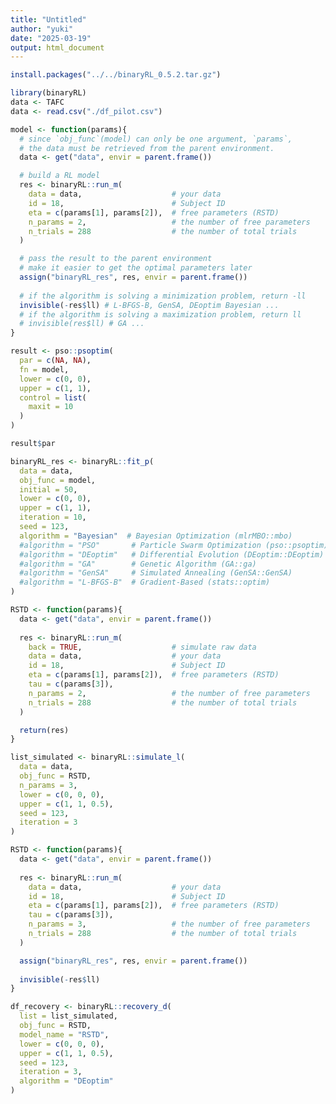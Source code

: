 ```yaml
---
title: "Untitled"
author: "yuki"
date: "2025-03-19"
output: html_document
---
```

```r
install.packages("../../binaryRL_0.5.2.tar.gz")
```

```r
library(binaryRL)
data <- TAFC
data <- read.csv("./df_pilot.csv")
```

```r
model <- function(params){
  # since `obj_func`(model) can only be one argument, `params`, 
  # the data must be retrieved from the parent environment.
  data <- get("data", envir = parent.frame()) 

  # build a RL model
  res <- binaryRL::run_m(
    data = data,                    # your data
    id = 18,                        # Subject ID
    eta = c(params[1], params[2]),  # free parameters (RSTD)
    n_params = 2,                   # the number of free parameters
    n_trials = 288                  # the number of total trials
  )

  # pass the result to the parent environment
  # make it easier to get the optimal parameters later
  assign("binaryRL_res", res, envir = parent.frame())
  
  # if the algorithm is solving a minimization problem, return -ll
  invisible(-res$ll) # L-BFGS-B, GenSA, DEoptim Bayesian ...
  # if the algorithm is solving a maximization problem, return ll
  # invisible(res$ll) # GA ...
}
```

```r
result <- pso::psoptim(
  par = c(NA, NA),
  fn = model,
  lower = c(0, 0),
  upper = c(1, 1),
  control = list(
    maxit = 10
  )
)

result$par
```


```r
binaryRL_res <- binaryRL::fit_p(
  data = data,
  obj_func = model,
  initial = 50,
  lower = c(0, 0),
  upper = c(1, 1),
  iteration = 10,
  seed = 123,
  algorithm = "Bayesian"  # Bayesian Optimization (mlrMBO::mbo)
  #algorithm = "PSO"       # Particle Swarm Optimization (pso::psoptim)
  #algorithm = "DEoptim"   # Differential Evolution (DEoptim::DEoptim)
  #algorithm = "GA"        # Genetic Algorithm (GA::ga)
  #algorithm = "GenSA"     # Simulated Annealing (GenSA::GenSA)
  #algorithm = "L-BFGS-B"  # Gradient-Based (stats::optim)
)
```

```r
RSTD <- function(params){
  data <- get("data", envir = parent.frame()) 
  
  res <- binaryRL::run_m(
    back = TRUE,                    # simulate raw data
    data = data,                    # your data
    id = 18,                        # Subject ID
    eta = c(params[1], params[2]),  # free parameters (RSTD)
    tau = c(params[3]),
    n_params = 2,                   # the number of free parameters
    n_trials = 288                  # the number of total trials
  )

  return(res)
}

list_simulated <- binaryRL::simulate_l(
  data = data,
  obj_func = RSTD,
  n_params = 3, 
  lower = c(0, 0, 0),
  upper = c(1, 1, 0.5),
  seed = 123,
  iteration = 3
)
```

```r
RSTD <- function(params){
  data <- get("data", envir = parent.frame()) 
  
  res <- binaryRL::run_m(
    data = data,                    # your data
    id = 18,                        # Subject ID
    eta = c(params[1], params[2]),  # free parameters (RSTD)
    tau = c(params[3]),
    n_params = 3,                   # the number of free parameters
    n_trials = 288                  # the number of total trials
  )

  assign("binaryRL_res", res, envir = parent.frame())
  
  invisible(-res$ll)
}

df_recovery <- binaryRL::recovery_d(
  list = list_simulated,
  obj_func = RSTD,
  model_name = "RSTD",
  lower = c(0, 0, 0),
  upper = c(1, 1, 0.5),
  seed = 123,
  iteration = 3,
  algorithm = "DEoptim"
)
```

